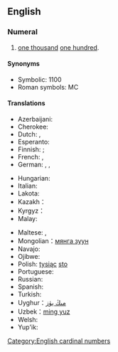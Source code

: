 ==English==

===Numeral===
{{head|en|numeral}}

# [[one thousand]] [[one hundred]].

====Synonyms====
* Symbolic: 1100
* Roman symbols: MC

====Translations====
{{trans-top|one thousand one hundred}}
* Azerbaijani: {{t|az|min yüz}}
* Cherokee: {{t|chr|ᏐᏬ ᎢᏯᎦᏴᎵ ᏍᎪᎯᏥᏆ}}
* Dutch: {{t+|nl|elfhonderd|f}}, {{t|nl|[[duizend]] [[honderd]]}}
* Esperanto: {{t|eo|mil cent}}
* Finnish: {{t|fi|[[yksitoista]][[sataa]]}} {{qualifier|archaic}}; {{t|fi|[[tuhat]][[sata]]}}
* French: {{t|fr|mille cent}}, {{t|fr|onze cent}}
* German: {{t+|de|elfhundert|f}}, {{t+|de|eintausendeinhundert}}, {{t+|de|tausendeinhundert}}
{{t|de|tausendhundert}}
* Hungarian: {{t+|hu|ezeregyszáz}}
* Italian: {{t+|it|millecento}}
* Lakota: {{t|lkt|kȟoktá sáŋm opáwiŋǧe}}
* Kazakh：{{t|kk|мың жүз}}
* Kyrgyz：{{t|ky|миң жүз}}
* Malay: {{t|ms|seribu seratus}}
{{trans-mid}}
* Maltese: {{t|mt|ħdax-il mija}}, {{t|mt|elf u mija}}
* Mongolian：[[мянга зуун]]
* Navajo: {{t|nv|tʼááłáhádí mííl tʼááłáhádí neeznádiin}}
* Ojibwe: {{t|oj|midaaswaak ashi-ingodwaak}}
* Polish: [[tysiąc]] [[sto]]
* Portuguese: {{t|pt|mil e cem}}
* Russian: {{t|ru|ты́сяча сто}}
* Spanish: {{t|es|mil ciento}}
* Turkish: {{t|tr|bin yüz}}
* Uyghur：[[مىڭ يۈز]]
* Uzbek：[[ming yuz]]
* Welsh: {{t|cy|cant a mil}}
* Yup'ik: {{t|esu|tiissitsaaq yuinaat talliman}}
{{trans-bottom}}

[[Category:English cardinal numbers]]